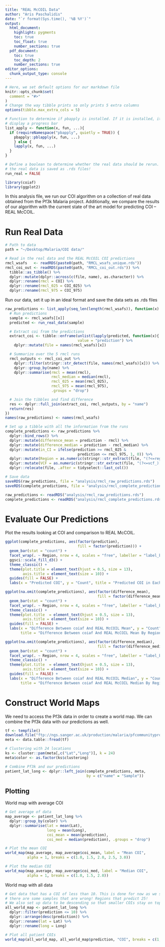 ```yaml
---
title: "REAL McCOIL Data"
author: "Aris Paschalidis"
date: "`r format(Sys.time(), '%B %Y')`"
output:
  html_document:
    highlight: pygments
    toc: true
    toc_float: true
    number_sections: true
  pdf_document:
    toc: true
    toc_depth: 2
    number_sections: true
editor_options:
  chunk_output_type: console
---
```


```r
# Here, we set default options for our markdown file
knitr::opts_chunk$set(
  comment = "#>"
)
# Change the way tibble prints so only prints 5 extra columns
options(tibble.max_extra_cols = 5)

# Function to determine if pbapply is installed. If it is installed, it will
# display a progress bar
list_apply <- function(x, fun, ...){
  if (requireNamespace("pbapply", quietly = TRUE)) {
    pbapply::pblapply(x, fun, ...)
    } else {
    lapply(x, fun, ...)
  }
}

# Define a boolean to determine whether the real data should be rerun. Remember,
# the real data is saved as .rds files!
run_real = FALSE

library(coiaf)
library(ggplot2)
```

In this analysis file, we run our COI algorithm on a collection of real data
obtained from the Pf3k Malaria project. Additionally, we compare the results of
our algorithm with the current state of the art model for predicting COI -- REAL
McCOIL.

# Run Real Data

```r
# Path to data
path = "~/Desktop/Malaria/COI data/"

# Read in the real data and the REAL McCOIL COI predictions
rmcl_wsafs   <- readRDS(paste0(path, "RMCL_wsafs_unique.rds"))
rmcl_coi_out <- readRDS(paste0(path, "RMCL_coi_out.rds")) %>% 
  tibble::as_tibble() %>% 
  dplyr::mutate(dplyr::across(c(file, name), as.character)) %>% 
  dplyr::rename(rmcl = COI) %>% 
  dplyr::rename(rmcl_025 = COI_025) %>% 
  dplyr::rename(rmcl_975 = COI_975)
```

Run our data, set it up in an ideal format and save the data sets as .rds files

```r
raw_predictions <- list_apply(seq_len(length(rmcl_wsafs)), function(x) {
  # Run predictions
  sample <- rmcl_wsafs[[x]]
  predicted <- run_real_data(sample)

  # Extract coi from the predictions
  extract_coi <- tibble::enframe(unlist(lapply(predicted, function(x){ x$coi })),
                                 value = "prediction") %>%
    dplyr::mutate(file = names(rmcl_wsafs)[x])

  # Summarize over the 5 rmcl runs
  rmcl_outputs <- rmcl_coi_out %>%
    dplyr::filter(stringr::str_detect(file, names(rmcl_wsafs)[x])) %>%
    dplyr::group_by(name) %>%
    dplyr::summarise(rmcl = mean(rmcl),
                     rmcl_median = median(rmcl),
                     rmcl_025 = mean(rmcl_025),
                     rmcl_975 = mean(rmcl_975),
                     .groups = "drop")

  # Join the tibbles and find difference
  res <- dplyr::full_join(extract_coi, rmcl_outputs, by = "name")
  return(res)
})
names(raw_predictions) <- names(rmcl_wsafs)

# Set up a tibble with all the information from the runs
complete_predictions <- raw_predictions %>%
  dplyr::bind_rows() %>% 
  dplyr::mutate(difference_mean = prediction - rmcl) %>% 
  dplyr::mutate(difference_median = prediction - rmcl_median) %>%
  dplyr::mutate(in_CI = ifelse(prediction >= rmcl_025 & 
                                 prediction <= rmcl_975, 1, 0)) %>%
  dplyr::mutate(Region = as.numeric(stringr::str_extract(file, "(?<=region_)[:digit:]*"))) %>% 
  dplyr::mutate(VCF = as.numeric(stringr::str_extract(file, "(?<=vcf_)[:digit:]*"))) %>% 
  dplyr::relocate(file, .after = tidyselect::last_col())

# Save data
saveRDS(raw_predictions, file = "analysis/rmcl_raw_predictions.rds")
saveRDS(complete_predictions, file = "analysis/rmcl_complete_predictions.rds")
```

```r
raw_predictions <- readRDS("analysis/rmcl_raw_predictions.rds")
complete_predictions <- readRDS("analysis/rmcl_complete_predictions.rds")
```

# Evaluate Our Predictions

Plot the results looking at COI and comparison to REAL McCOIL.

```r
ggplot(complete_predictions, aes(factor(prediction), 
                                 fill = factor(prediction))) +
  geom_bar(stat = "count") + 
  facet_wrap(. ~ Region, nrow = 4, scales = "free", labeller = "label_both") + 
  ggsci::scale_fill_d3() +
  theme_classic() +
  theme(plot.title = element_text(hjust = 0.5, size = 13),
        axis.title = element_text(size = 10)) +
  guides(fill = FALSE) +
  labs(x = "Predicted COI", y = "Count", title = "Predicted COI in Each Region")
```

```r
ggplot(na.omit(complete_predictions), aes(factor(difference_mean), 
                                          fill = factor(difference_mean))) +
  geom_bar(stat = "count") + 
  facet_wrap(. ~ Region, nrow = 4, scales = "free", labeller = "label_both") + 
  theme_classic() +
  theme(plot.title  = element_text(hjust = 0.5, size = 13),
        axis.title = element_text(size = 10)) +
  guides(fill = FALSE) +
  labs(x = "Difference Between coiaf And REAL McCOIL Mean", y = "Count", 
       title = "Difference Between coiaf And REAL McCOIL Mean By Region")
```

```r
ggplot(na.omit(complete_predictions), aes(factor(difference_median), 
                                          fill = factor(difference_median))) +
  geom_bar(stat = "count") + 
  facet_wrap(. ~ Region, nrow = 4, scales = "free", labeller = "label_both") + 
  theme_classic() +
  theme(plot.title  = element_text(hjust = 0.5, size = 13),
        axis.title = element_text(size = 10)) +
  guides(fill = FALSE) +
  labs(x = "Difference Between coiaf And REAL McCOIL Median", y = "Count", 
       title = "Difference Between coiaf And REAL McCOIL Median By Region")
```

# Construct World Maps

We need to access the Pf3k data in order to create a world map. We can combine
the Pf3k data with our predictions as well.
```r
tf <- tempfile()
download.file("ftp://ngs.sanger.ac.uk/production/malaria/pfcommunityproject/Pf6/Pf_6_samples.txt",tf)
meta <- data.table::fread(tf)

# Clustering with 24 locations
ks <- cluster::pam(meta[,c("Lat","Long")], k = 24)
meta$color <- as.factor(ks$clustering)

# Combine Pf3k and our predictions
patient_lat_long <- dplyr::left_join(complete_predictions, meta, 
                                     by = c("name" = "Sample")) 
```

## Plotting

World map with average COI

```r
# Get average of data
map_average <- patient_lat_long %>% 
  dplyr::group_by(color) %>% 
  dplyr::summarise(lat = mean(Lat),
                   long = mean(Long), 
                   coi_mean = mean(prediction),
                   coi_med = median(prediction), .groups = "drop")

# Plot the mean COI
world_map(map_average, map_average$coi_mean, label = "Mean COI", 
          alpha = 1, breaks = c(1.0, 1.5, 2.0, 2.5, 3.0))

# Plot the median COI
world_map(map_average, map_average$coi_med, label = "Median COI", 
          alpha = 1, breaks = c(1.0, 1.5, 2.0))
```

World map with all data

```r
# Get data that has a COI of less than 10. This is done for now as we suspect
# there are some samples that are wrong! Regions that predict 25! 
# We also set up data to be descending so that smaller COIs stay on top.
all_world_map <- patient_lat_long %>% 
  dplyr::filter(prediction <= 10) %>% 
  dplyr::arrange(desc(prediction)) %>% 
  dplyr::rename(lat = Lat) %>% 
  dplyr::rename(long = Long)

# Plot all patient COIs
world_map(all_world_map, all_world_map$prediction, "COI", breaks = c(1, 2, 4, 6, 8, 10))
```

